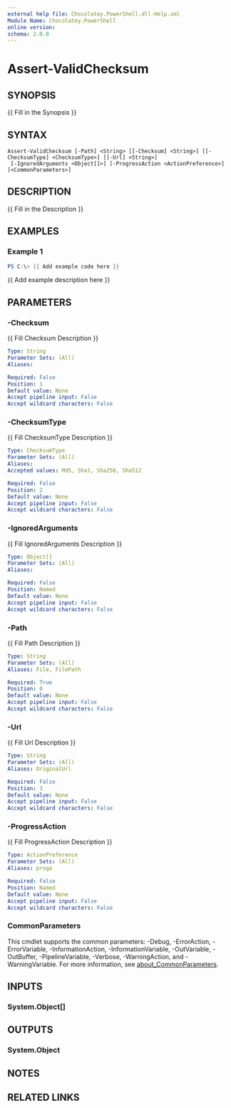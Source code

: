 ---
external help file: Chocolatey.PowerShell.dll-Help.xml
Module Name: Chocolatey.PowerShell
online version:
schema: 2.0.0
---

# Assert-ValidChecksum

## SYNOPSIS
{{ Fill in the Synopsis }}

## SYNTAX

```
Assert-ValidChecksum [-Path] <String> [[-Checksum] <String>] [[-ChecksumType] <ChecksumType>] [[-Url] <String>]
 [-IgnoredArguments <Object[]>] [-ProgressAction <ActionPreference>] [<CommonParameters>]
```

## DESCRIPTION
{{ Fill in the Description }}

## EXAMPLES

### Example 1
```powershell
PS C:\> {{ Add example code here }}
```

{{ Add example description here }}

## PARAMETERS

### -Checksum
{{ Fill Checksum Description }}

```yaml
Type: String
Parameter Sets: (All)
Aliases:

Required: False
Position: 1
Default value: None
Accept pipeline input: False
Accept wildcard characters: False
```

### -ChecksumType
{{ Fill ChecksumType Description }}

```yaml
Type: ChecksumType
Parameter Sets: (All)
Aliases:
Accepted values: Md5, Sha1, Sha256, Sha512

Required: False
Position: 2
Default value: None
Accept pipeline input: False
Accept wildcard characters: False
```

### -IgnoredArguments
{{ Fill IgnoredArguments Description }}

```yaml
Type: Object[]
Parameter Sets: (All)
Aliases:

Required: False
Position: Named
Default value: None
Accept pipeline input: False
Accept wildcard characters: False
```

### -Path
{{ Fill Path Description }}

```yaml
Type: String
Parameter Sets: (All)
Aliases: File, FilePath

Required: True
Position: 0
Default value: None
Accept pipeline input: False
Accept wildcard characters: False
```

### -Url
{{ Fill Url Description }}

```yaml
Type: String
Parameter Sets: (All)
Aliases: OriginalUrl

Required: False
Position: 3
Default value: None
Accept pipeline input: False
Accept wildcard characters: False
```

### -ProgressAction
{{ Fill ProgressAction Description }}

```yaml
Type: ActionPreference
Parameter Sets: (All)
Aliases: proga

Required: False
Position: Named
Default value: None
Accept pipeline input: False
Accept wildcard characters: False
```

### CommonParameters
This cmdlet supports the common parameters: -Debug, -ErrorAction, -ErrorVariable, -InformationAction, -InformationVariable, -OutVariable, -OutBuffer, -PipelineVariable, -Verbose, -WarningAction, and -WarningVariable. For more information, see [about_CommonParameters](http://go.microsoft.com/fwlink/?LinkID=113216).

## INPUTS

### System.Object[]

## OUTPUTS

### System.Object
## NOTES

## RELATED LINKS
